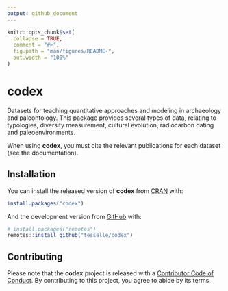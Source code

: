 ```yaml
---
output: github_document
---
```


<!-- README.md is generated from README.Rmd. Please edit that file -->

```r
knitr::opts_chunk$set(
  collapse = TRUE,
  comment = "#>",
  fig.path = "man/figures/README-",
  out.width = "100%"
)
```

# codex

<!-- badges: start -->
<!-- badges: end -->

Datasets for teaching quantitative approaches and modeling in archaeology and paleontology. This package provides several types of data, relating to typologies, diversity measurement, cultural evolution, radiocarbon dating and paleoenvironments.

When using **codex**, you must cite the relevant publications for each dataset (see the documentation).

## Installation

You can install the released version of **codex** from [CRAN](https://CRAN.R-project.org) with:

```r
install.packages("codex")
```

And the development version from [GitHub](https://github.com/) with:

```r
# install.packages("remotes")
remotes::install_github("tesselle/codex")
```

## Contributing
Please note that the **codex** project is released with a [Contributor Code of Conduct](https://github.com/tesselle/codex/blob/master/.github/CODE_OF_CONDUCT.md). By contributing to this project, you agree to abide by its terms.
